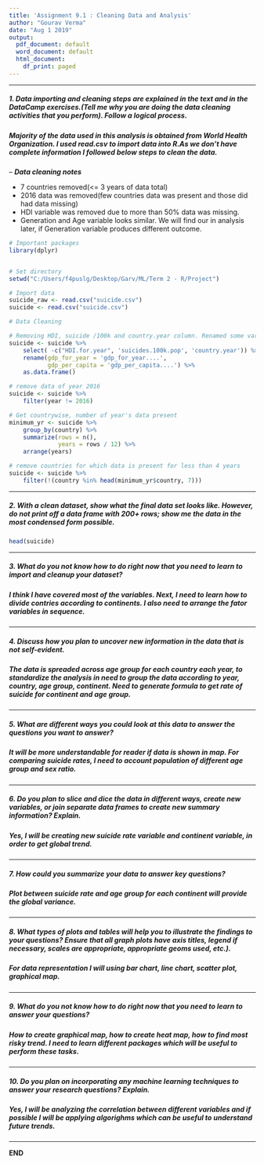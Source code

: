 ```yaml
---
title: 'Assignment 9.1 : Cleaning Data and Analysis'
author: "Gourav Verma"
date: "Aug 1 2019"
output: 
  pdf_document: default
  word_document: default
  html_document:
    df_print: paged
---
```

***
##### **1. Data importing and cleaning steps are explained in the text and in the DataCamp exercises.(Tell me why you are doing the data cleaning activities that you perform). Follow a logical process.**

##### Majority of the data used in this analysis is obtained from World Health Organization. I used read.csv to import data into R.As we don't have complete information I followed below steps to clean the data.

-- ***Data cleaning notes***

+ 7 countries removed(<= 3 years of data total)
+ 2016 data was removed(few countries data was present and those did had data missing)
+ HDI variable was removed due to more than 50% data was missing.
+ Generation and Age variable looks similar. We will find our in analysis later, if Generation variable produces different outcome. 

```r

# Important packages
library(dplyr)


# Set directory
setwd("C:/Users/f4puslg/Desktop/Garv/ML/Term 2 - R/Project")

# Import data
suicide_raw <- read.csv("suicide.csv")
suicide <- read.csv("suicide.csv")

# Data Cleaning

# Removing HDI, suicide /100k and country.year column. Renamed some variables.
suicide <- suicide %>%
    select( -c("HDI.for.year", 'suicides.100k.pop', 'country.year')) %>%
    rename(gdp_for_year = 'gdp_for_year....',
           gdp_per_capita = 'gdp_per_capita....') %>%
    as.data.frame()

# remove data of year 2016
suicide <- suicide %>%
    filter(year != 2016)

# Get countrywise, number of year's data present
minimum_yr <- suicide %>%
    group_by(country) %>%
    summarize(rows = n(),
              years = rows / 12) %>%
    arrange(years)

# remove countries for which data is present for less than 4 years
suicide <- suicide %>%
    filter(!(country %in% head(minimum_yr$country, 7)))

```

***
##### **2. With a clean dataset, show what the final data set looks like. However, do not print off a data frame with 200+ rows; show me the data in the most condensed form possible.**

```r
head(suicide)
```

***
##### **3. What do you not know how to do right now that you need to learn to import and cleanup your dataset?**
##### I think I have covered most of the variables. Next, I need to learn how to divide contries according to continents. I also need to arrange the fator variables in sequence. 

***
##### **4. Discuss how you plan to uncover new information in the data that is not self-evident.**
##### The data is spreaded across age group for each country each year, to standardize the analysis in need to group the data according to year, country, age group, continent. Need to generate formula to get rate of suicide for continent and age group.

***
##### **5. What are different ways you could look at this data to answer the questions you want to answer?**
##### It will be more understandable for reader if data is shown in map. For comparing suicide rates, I need to account population of different age group and sex ratio. 

***
##### **6. Do you plan to slice and dice the data in different ways, create new variables, or join separate data frames to create new summary information? Explain.**
##### Yes, I will be creating new suicide rate variable and continent variable, in order to get global trend.

***
##### **7. How could you summarize your data to answer key questions?**
##### Plot between suicide rate and age group for each continent will provide the global variance.

***
##### **8. What types of plots and tables will help you to illustrate the findings to your questions? Ensure that all graph plots have axis titles, legend if necessary, scales are appropriate, appropriate geoms used, etc.).**
##### For data representation I will using bar chart, line chart, scatter plot, graphical map.

***
##### **9. What do you not know how to do right now that you need to learn to answer your questions?**
##### How to create graphical map, how to create heat map, how to find most risky trend. I need to learn different packages which will be useful to perform these tasks.

***
##### **10. Do you plan on incorporating any machine learning techniques to answer your research questions? Explain.**
##### Yes, I will be analyzing the correlation between different variables and if possible I will be applying algorighms which can be useful to understand future trends. 

***
**END**